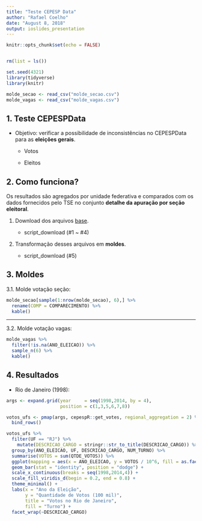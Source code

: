 ```yaml
---
title: "Teste CEPESP Data"
author: "Rafael Coelho"
date: "August 8, 2018"
output: ioslides_presentation
---
```


```r
knitr::opts_chunk$set(echo = FALSE)


rm(list = ls())

set.seed(4321)
library(tidyverse)
library(knitr)

molde_secao <- read_csv("molde_secao.csv")
molde_vagas <- read_csv("molde_vagas.csv")
```

## 1. Teste CEPESPData

- Objetivo: verificar a possibilidade de inconsistências no CEPESPData para as __eleições gerais__.

    + Votos
    
    + Eleitos
    
## 2. Como funciona?

Os resultados são agregados por unidade federativa e comparados com os dados fornecidos pelo TSE no conjunto __detalhe da apuração por seção eleitoral__.

1. Download dos arquivos [base](http://www.tse.jus.br/eleicoes/estatisticas/repositorio-de-dados-eleitorais-1/repositorio-de-dados-eleitorais).

    + script_download (#1 ~ #4)

2. Transformação desses arquivos em __moldes__.

    + script_download (#5)
    
    
## 3. Moldes

3.1. Molde votação seção:

```r
molde_secao[sample(1:nrow(molde_secao), 6),] %>% 
  rename(COMP = COMPARECIMENTO) %>% 
  kable()
```

---

3.2. Molde votação vagas:

```r
molde_vagas %>% 
  filter(!is.na(ANO_ELEICAO)) %>% 
  sample_n(6) %>%  
  kable()
```

## 4. Resultados

- Rio de Janeiro (1998):

```r

args <- expand.grid(year     = seq(1998,2014, by = 4),
                    position = c(1,3,5,6,7,8))

votos_ufs <- pmap(args, cepespR::get_votes, regional_aggregation = 2) %>% 
  bind_rows()
```

```r
votos_ufs %>% 
  filter(UF == "RJ") %>% 
    mutate(DESCRICAO_CARGO = stringr::str_to_title(DESCRICAO_CARGO)) %>% 
  group_by(ANO_ELEICAO, UF, DESCRICAO_CARGO, NUM_TURNO) %>% 
  summarise(VOTOS = sum(QTDE_VOTOS)) %>% 
  ggplot(mapping = aes(x = ANO_ELEICAO, y = VOTOS / 10^6, fill = as.factor(NUM_TURNO))) +
  geom_bar(stat = "identity", position = "dodge") +
  scale_x_continuous(breaks = seq(1998,2014,4)) +
  scale_fill_viridis_d(begin = 0.2, end = 0.8) +
  theme_minimal() +
  labs(x = "Ano da Eleição",
       y = "Quantidade de Votos (100 mil)",
       title = "Votos no Rio de Janeiro",
       fill = "Turno") +
  facet_wrap(~DESCRICAO_CARGO)
```